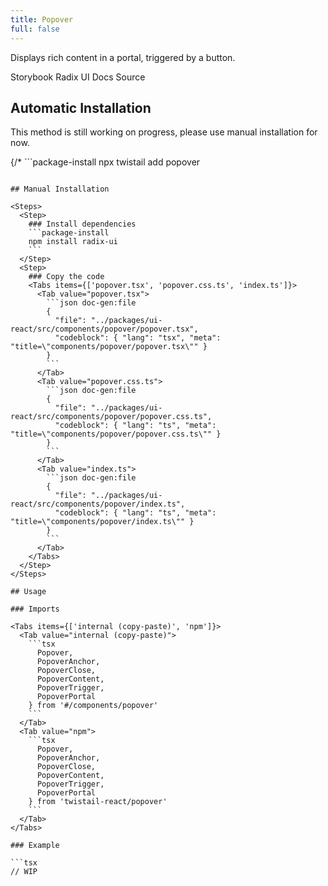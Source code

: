 ```yaml
---
title: Popover
full: false
---
```


Displays rich content in a portal, triggered by a button.

<Badges>
  <BadgeLink href="https://storybook.twistail.com/?path=/docs/base-components-popover--default" external>
    Storybook
  </BadgeLink>
  <BadgeLink href="https://www.radix-ui.com/primitives/docs/components/popover#api-reference" external>
    Radix UI Docs
  </BadgeLink>
  <BadgeLink href="https://github.com/riipandi/twistail/tree/main/packages/ui-react/src/components/popover" external>
    Source
  </BadgeLink>
</Badges>

## Automatic Installation

<Callout type='warn'>
  This method is still working on progress, please use manual installation for now.
</Callout>

{/* ```package-install
npx twistail add popover
``` */}

## Manual Installation

<Steps>
  <Step>
    ### Install dependencies
    ```package-install
    npm install radix-ui
    ```
  </Step>
  <Step>
    ### Copy the code
    <Tabs items={['popover.tsx', 'popover.css.ts', 'index.ts']}>
      <Tab value="popover.tsx">
        ```json doc-gen:file
        {
          "file": "../packages/ui-react/src/components/popover/popover.tsx",
          "codeblock": { "lang": "tsx", "meta": "title=\"components/popover/popover.tsx\"" }
        }
        ```
      </Tab>
      <Tab value="popover.css.ts">
        ```json doc-gen:file
        {
          "file": "../packages/ui-react/src/components/popover/popover.css.ts",
          "codeblock": { "lang": "ts", "meta": "title=\"components/popover/popover.css.ts\"" }
        }
        ```
      </Tab>
      <Tab value="index.ts">
        ```json doc-gen:file
        {
          "file": "../packages/ui-react/src/components/popover/index.ts",
          "codeblock": { "lang": "ts", "meta": "title=\"components/popover/index.ts\"" }
        }
        ```
      </Tab>
    </Tabs>
  </Step>
</Steps>

## Usage

### Imports

<Tabs items={['internal (copy-paste)', 'npm']}>
  <Tab value="internal (copy-paste)">
    ```tsx
      Popover,
      PopoverAnchor,
      PopoverClose,
      PopoverContent,
      PopoverTrigger,
      PopoverPortal
    } from '#/components/popover'
    ```
  </Tab>
  <Tab value="npm">
    ```tsx
      Popover,
      PopoverAnchor,
      PopoverClose,
      PopoverContent,
      PopoverTrigger,
      PopoverPortal
    } from 'twistail-react/popover'
    ```
  </Tab>
</Tabs>

### Example

```tsx
// WIP
```
